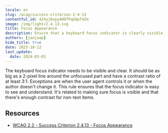 ```yaml
---
locale: en
slug: /wcag/success-criterion-2-4-13
contentful_id: 42Xyj0xpy4H9TPqGOpT4Zm
image: /img/light/2.4.13.svg
title: Focus Appearance
description: Ensure that a keyboard focus indicator is clearly visible and discernible.
authors: [janjaap]
hide_title: true
date: 2023-10-12
last_update:
  date: 2024-03-01
---
```


<Hero
  title="Focus Appearance"
  imageSrc="/img/light/2.4.13.svg"
  alt="WCAG 2.4.13 - Logo"
  prefix="Success Criterion 2.4.13"
  suffix="Level AAA"
/>

The keyboard focus indicator needs to be visible and clear. It should be as big as a 2-pixel line around the unfocused part and have a contrast ratio of at least 3:1. Exceptions are when the user agent controls it or when the author doesn't change it. This rule ensures that the focus indicator is easy to see and understand. It's related to making sure focus is visible and that there's enough contrast for non-text items.

## Resources

- [WCAG 2.2 - Success Criterion 2.4.13 - Focus Appearance](https://www.w3.org/TR/WCAG22/#focus-appearance)
